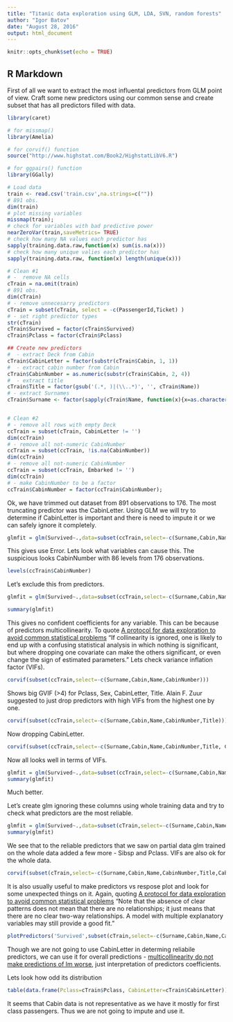 ```yaml
---
title: "Titanic data exploration using GLM, LDA, SVN, random forests"
author: "Igor Batov"
date: "August 28, 2016"
output: html_document
---
```


```r
knitr::opts_chunk$set(echo = TRUE)
```

## R Markdown
First of all we want to extract the most influental predictors from GLM point of view.
Craft some new predictors using our common sense and create subset that has all predictors filled with data. 

```r

library(caret)

# for missmap()
library(Amelia)

# for corvif() function
source("http://www.highstat.com/Book2/HighstatLibV6.R")

# for ggpairs() function
library(GGally)

# Load data
train <- read.csv('train.csv',na.strings=c(""))
# 891 obs.
dim(train)
# plot missing variables
missmap(train);
# check for variables with bad predictive power
nearZeroVar(train,saveMetrics= TRUE)
# check how many NA values each predictor has
sapply(training.data.raw,function(x) sum(is.na(x)))
# check how many unique valies each predictor has
sapply(training.data.raw, function(x) length(unique(x)))

# Clean #1 
# -  remove NA cells
cTrain = na.omit(train)
# 891 obs.
dim(cTrain)
# - remove unnecesarry predictors
cTrain = subset(cTrain, select = -c(PassengerId,Ticket) )
# - set right predictor types
str(cTrain)
cTrain$Survived = factor(cTrain$Survived)
cTrain$Pclass = factor(cTrain$Pclass)

## Create new predictors
#  - extract Deck from Cabin
cTrain$CabinLetter = factor(substr(cTrain$Cabin, 1, 1))
#  - extract cabin number from Cabin
cTrain$CabinNumber = as.numeric(substr(cTrain$Cabin, 2, 4))
#  - extract title
cTrain$Title = factor(gsub('(.*, )|(\\..*)', '', cTrain$Name))
# - extract Surnames
cTrain$Surname <- factor(sapply(cTrain$Name, function(x){x=as.character(x); strsplit(x, split = '[,.]')[[1]][1];}))


# Clean #2 
# - remove all rows with empty Deck
ccTrain = subset(cTrain, CabinLetter != '')
dim(ccTrain)
# - remove all not-numeric CabinNumber
ccTrain = subset(ccTrain, !is.na(CabinNumber))
dim(ccTrain)
# - remove all not-numeric CabinNumber
ccTrain = subset(ccTrain, Embarked != '')
dim(ccTrain)
# - make CabinNumber to be a factor
ccTrain$CabinNumber = factor(ccTrain$CabinNumber);
```

Ok, we have trimmed out dataset from 891 observations to 176. The most truncating predictor was the CabinLetter. Using GLM we will try to determine if CabinLetter is important and there is need to impute it or we can safely ignore it completely.

```r
glmfit = glm(Survived~.,data=subset(ccTrain,select=-c(Surname,Cabin,Name,CabinNumber)),family=binomial);
```
This gives use Error. Lets look what variables can cause this. The suspicious looks CabinNumber with 86 levels from 176 observations.
```r
levels(ccTrain$CabinNumber)
```
Let's exclude this from predictors.

```r
glmfit = glm(Survived~.,data=subset(ccTrain,select=-c(Surname,Cabin,Name,CabinNumber)),family=binomial);

summary(glmfit)
```
This gives no confident coefficients for any variable. This can be because of predictors multicollinearity. To quote [A protocol for data exploration to avoid common statistical problems](http://onlinelibrary.wiley.com/doi/10.1111/j.2041-210X.2009.00001.x/full) "If collinearity is ignored, one is likely to end up with a confusing statistical analysis in which nothing is significant, but where dropping one covariate can make the others significant, or even change the sign of estimated parameters." Lets check variance inflation factor (VIFs).

```r
corvif(subset(ccTrain,select=-c(Surname,Cabin,Name,CabinNumber)))
```
Shows big GVIF (>4) for Pclass, Sex, CabinLetter, Title. Alain F. Zuur suggested to just drop predictors with high VIFs from the highest one by one.
```r
corvif(subset(ccTrain,select=-c(Surname,Cabin,Name,CabinNumber,Title)))
```
Now dropping CabinLetter.
```r
corvif(subset(ccTrain,select=-c(Surname,Cabin,Name,CabinNumber,Title, CabinLetter)))
```
Now all looks well in terms of VIFs.
```r
glmfit = glm(Survived~.,data=subset(ccTrain,select=-c(Surname,Cabin,Name,CabinNumber,Title,CabinLetter)),family=binomial);
summary(glmfit)
```
Much better.

Let's create glm ignoring these columns using whole training data and try to check what predictors are the most reliable.
```r
glmfit = glm(Survived~.,data=subset(cTrain,select=-c(Surname,Cabin,Name,CabinNumber,Title,CabinLetter)),family=binomial);
summary(glmfit)
```
We see that to the reliable predictors that we saw on partial data glm trained on the whole data added a few more - Sibsp and Pclass.
VIFs are also ok for the whole data.
```r
corvif(subset(cTrain,select=-c(Surname,Cabin,Name,CabinNumber,Title,CabinLetter)))
```

It is also usually useful to make predictors vs respose plot and look for some unexpected things on it. Again, quoting [A protocol for data exploration to avoid common statistical problems](http://onlinelibrary.wiley.com/doi/10.1111/j.2041-210X.2009.00001.x/full) "Note that the absence of clear patterns does not mean that there are no relationships; it just means that there are no clear two-way relationships. A model with multiple explanatory variables may still provide a good fit."
```r
plotPredictors('Survived',subset(cTrain,select=-c(Surname,Cabin,Name,CabinNumber,Title,CabinLetter)))
``` 


Though we are not going to use CabinLetter in determing reliabile predictors, we can use it for overall predictions - [multicollinearity do not make predictions of lm worse](http://blog.minitab.com/blog/adventures-in-statistics/what-are-the-effects-of-multicollinearity-and-when-can-i-ignore-them), just interpretation of predictors coefficients. 

Lets look how odd its distribution
```r
table(data.frame(Pclass=cTrain$Pclass, CabinLetter=cTrain$CabinLetter))

```
It seems that Cabin data is not representative as we have it mostly for first class passengers. Thus we are not going to impute and use it.
